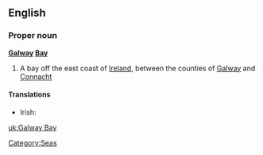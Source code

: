 ==English==
{{wikipedia}}

===Proper noun===
'''[[Galway]] [[Bay]]'''

# A bay off the east coast of [[Ireland]], between the counties of [[Galway]] and [[Connacht]]

====Translations====
* Irish: {{t-|ga|Bá na Gaillimhe|f}}

[[Category:Seas]]

[[uk:Galway Bay]]